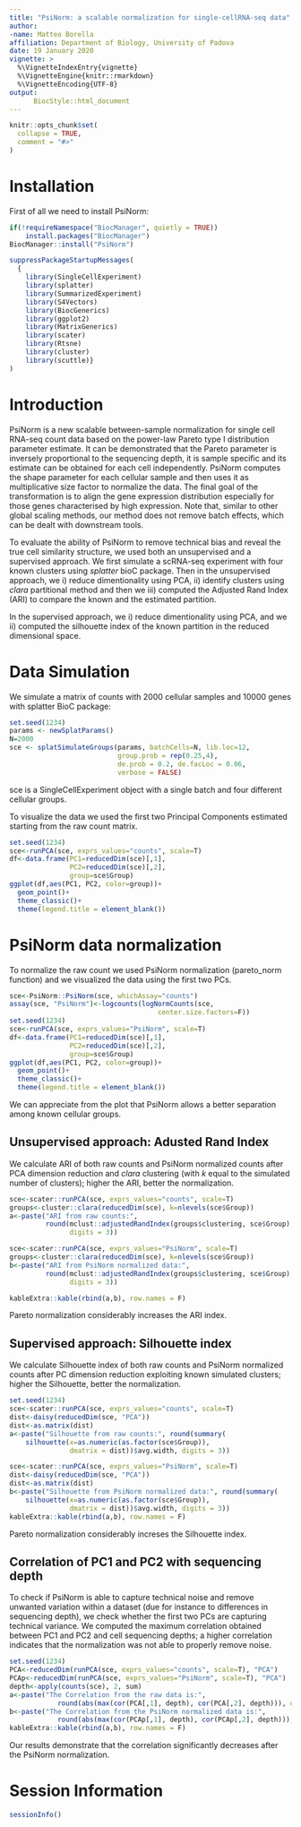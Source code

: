 ```yaml
---
title: "PsiNorm: a scalable normalization for single-cellRNA-seq data"
author: 
-name: Matteo Borella
affiliation: Department of Biology, University of Padova 
date: 19 January 2020
vignette: >
  %\VignetteIndexEntry{vignette}
  %\VignetteEngine{knitr::rmarkdown}
  %\VignetteEncoding{UTF-8}
output:
      BiocStyle::html_document  
---
```


```r
knitr::opts_chunk$set(
  collapse = TRUE,
  comment = "#>"
)
```

# Installation

First of all we need to install PsiNorm:

```r
if(!requireNamespace("BiocManager", quietly = TRUE))
    install.packages("BiocManager")
BiocManager::install("PsiNorm")
```

```r
suppressPackageStartupMessages(
  {
    library(SingleCellExperiment)
    library(splatter)
    library(SummarizedExperiment)
    library(S4Vectors)
    library(BiocGenerics)
    library(ggplot2)
    library(MatrixGenerics)
    library(scater)
    library(Rtsne)
    library(cluster)
    library(scuttle)}
)
```

# Introduction

PsiNorm is a new scalable between-sample normalization for single cell RNA-seq count data based on the power-law Pareto type I  distribution parameter estimate. It can be demonstrated that the Pareto parameter is inversely proportional to the sequencing depth, it is sample specific and its estimate can be obtained for each cell independently. PsiNorm computes the shape parameter for each cellular sample and then uses it as multiplicative size factor to normalize the data. The final goal of the transformation is to align the gene expression distribution especially for those genes characterised by high expression. Note that, similar to other global scaling methods, our method does not remove batch effects, which can be dealt with downstream tools. 

To evaluate the ability of PsiNorm to remove technical bias and  reveal the true cell similarity structure, we used both an unsupervised and a supervised approach.
We first simulate a scRNA-seq experiment with four known clusters using $splatter$ bioC package.  Then in the unsupervised approach, we i) reduce dimentionality using PCA, ii) identify clusters using $clara$ partitional method and then we iii)  computed the Adjusted Rand Index (ARI) to compare the known and the estimated partition.

In the supervised approach, we i) reduce dimentionality using PCA, and we  ii)  computed the silhouette index of the  known partition in the reduced dimensional space. 

# Data Simulation

We simulate a matrix of counts with 2000 cellular samples and 10000 genes with splatter BioC package:

```r
set.seed(1234)
params <- newSplatParams()
N=2000
sce <- splatSimulateGroups(params, batchCells=N, lib.loc=12,
                           group.prob = rep(0.25,4),
                           de.prob = 0.2, de.facLoc = 0.06,
                           verbose = FALSE) 
```

sce is a SingleCellExperiment object with a single batch and four different cellular groups.

To visualize the data we used the first two Principal Components estimated starting from the raw count matrix.  
```r
set.seed(1234)
sce<-runPCA(sce, exprs_values="counts", scale=T)
df<-data.frame(PC1=reducedDim(sce)[,1],
               PC2=reducedDim(sce)[,2],
               group=sce$Group)
ggplot(df,aes(PC1, PC2, color=group))+
  geom_point()+
  theme_classic()+
  theme(legend.title = element_blank())
```

# PsiNorm data normalization 

To normalize the raw count we used  PsiNorm normalization (pareto_norm function) and we visualized the data using the first two PCs. 

```r
sce<-PsiNorm::PsiNorm(sce, whichAssay="counts") 
assay(sce, "PsiNorm")<-logcounts(logNormCounts(sce,
                                     center.size.factors=F))
set.seed(1234)
sce<-runPCA(sce, exprs_values="PsiNorm", scale=T)
df<-data.frame(PC1=reducedDim(sce)[,1],
               PC2=reducedDim(sce)[,2],
               group=sce$Group)
ggplot(df,aes(PC1, PC2, color=group))+
  geom_point()+
  theme_classic()+
  theme(legend.title = element_blank())
```

We can appreciate from the plot that  PsiNorm allows a  better separation among known cellular groups.


## Unsupervised approach: Adusted Rand Index  

We calculate ARI of both raw counts and PsiNorm normalized counts after PCA dimension reduction and $clara$ clustering (with $k$ equal to the simulated number of clusters); higher the ARI, better the normalization. 

```r
sce<-scater::runPCA(sce, exprs_values="counts", scale=T)
groups<-cluster::clara(reducedDim(sce), k=nlevels(sce$Group))
a<-paste("ARI from raw counts:", 
         round(mclust::adjustedRandIndex(groups$clustering, sce$Group), 
               digits = 3))

sce<-scater::runPCA(sce, exprs_values="PsiNorm", scale=T)
groups<-cluster::clara(reducedDim(sce), k=nlevels(sce$Group))
b<-paste("ARI from PsiNorm normalized data:",
         round(mclust::adjustedRandIndex(groups$clustering, sce$Group), 
               digits = 3))

kableExtra::kable(rbind(a,b), row.names = F)
```
Pareto normalization considerably increases the ARI index.

## Supervised approach: Silhouette index

We calculate Silhouette index of both raw counts and PsiNorm normalized counts after PC dimension reduction exploiting known simulated clusters; higher the Silhouette, better the normalization. 

```r
set.seed(1234)
sce<-scater::runPCA(sce, exprs_values="counts", scale=T)
dist<-daisy(reducedDim(sce, "PCA"))
dist<-as.matrix(dist)
a<-paste("Silhouette from raw counts:", round(summary(
    silhouette(x=as.numeric(as.factor(sce$Group)),
               dmatrix = dist))$avg.width, digits = 3))

sce<-scater::runPCA(sce, exprs_values="PsiNorm", scale=T)
dist<-daisy(reducedDim(sce, "PCA"))
dist<-as.matrix(dist)
b<-paste("Silhouette from PsiNorm normalized data:", round(summary(
    silhouette(x=as.numeric(as.factor(sce$Group)),
               dmatrix = dist))$avg.width, digits = 3))
kableExtra::kable(rbind(a,b), row.names = F)
```
Pareto normalization considerably increses the Silhouette index. 


## Correlation of PC1 and PC2 with sequencing depth

To check if PsiNorm is able to capture technical noise and remove unwanted variation within a dataset (due for instance to differences in sequencing depth), we check whether the first two PCs are capturing technical variance. We computed the maximum correlation obtained between PC1 and PC2 and cell sequencing depths; a higher correlation indicates that the normalization was not able to properly remove noise.

```r
set.seed(1234)
PCA<-reducedDim(runPCA(sce, exprs_values="counts", scale=T), "PCA") 
PCAp<-reducedDim(runPCA(sce, exprs_values="PsiNorm", scale=T), "PCA")
depth<-apply(counts(sce), 2, sum)
a<-paste("The Correlation from the raw data is:",
            round(abs(max(cor(PCA[,1], depth), cor(PCA[,2], depth))), digits=3))
b<-paste("The Correlation from the PsiNorm normalized data is:",
            round(abs(max(cor(PCAp[,1], depth), cor(PCAp[,2], depth))), digits = 3))
kableExtra::kable(rbind(a,b), row.names = F)
```

Our results demonstrate that the correlation significantly decreases  after the PsiNorm normalization.

# Session Information
```r
sessionInfo()
```
